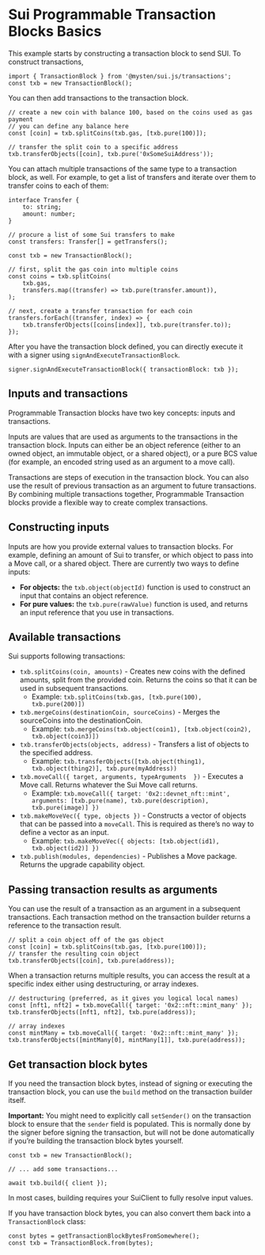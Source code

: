 # Sui Programmable Transaction Blocks Basics

This example starts by constructing a transaction block to send SUI. To construct transactions,

```tsx
import { TransactionBlock } from '@mysten/sui.js/transactions';
const txb = new TransactionBlock();
```

You can then add transactions to the transaction block.

```tsx
// create a new coin with balance 100, based on the coins used as gas payment
// you can define any balance here
const [coin] = txb.splitCoins(txb.gas, [txb.pure(100)]);

// transfer the split coin to a specific address
txb.transferObjects([coin], txb.pure('0xSomeSuiAddress'));
```

You can attach multiple transactions of the same type to a transaction block, as well. For example,
to get a list of transfers and iterate over them to transfer coins to each of them:

```tsx
interface Transfer {
	to: string;
	amount: number;
}

// procure a list of some Sui transfers to make
const transfers: Transfer[] = getTransfers();

const txb = new TransactionBlock();

// first, split the gas coin into multiple coins
const coins = txb.splitCoins(
	txb.gas,
	transfers.map((transfer) => txb.pure(transfer.amount)),
);

// next, create a transfer transaction for each coin
transfers.forEach((transfer, index) => {
	txb.transferObjects([coins[index]], txb.pure(transfer.to));
});
```

After you have the transaction block defined, you can directly execute it with a signer using
`signAndExecuteTransactionBlock`.

```tsx
signer.signAndExecuteTransactionBlock({ transactionBlock: txb });
```

## Inputs and transactions

Programmable Transaction blocks have two key concepts: inputs and transactions.

Inputs are values that are used as arguments to the transactions in the transaction block. Inputs
can either be an object reference (either to an owned object, an immutable object, or a shared
object), or a pure BCS value (for example, an encoded string used as an argument to a move call).

Transactions are steps of execution in the transaction block. You can also use the result of
previous transaction as an argument to future transactions. By combining multiple transactions
together, Programmable Transaction blocks provide a flexible way to create complex transactions.

## Constructing inputs

Inputs are how you provide external values to transaction blocks. For example, defining an amount of
Sui to transfer, or which object to pass into a Move call, or a shared object. There are currently
two ways to define inputs:

- **For objects:** the `txb.object(objectId)` function is used to construct an input that contains
  an object reference.
- **For pure values:** the `txb.pure(rawValue)` function is used, and returns an input reference
  that you use in transactions.

## Available transactions

Sui supports following transactions:

- `txb.splitCoins(coin, amounts)` - Creates new coins with the defined amounts, split from the
  provided coin. Returns the coins so that it can be used in subsequent transactions.
  - Example: `txb.splitCoins(txb.gas, [txb.pure(100), txb.pure(200)])`
- `txb.mergeCoins(destinationCoin, sourceCoins)` - Merges the sourceCoins into the destinationCoin.
  - Example: `txb.mergeCoins(txb.object(coin1), [txb.object(coin2), txb.object(coin3)])`
- `txb.transferObjects(objects, address)` - Transfers a list of objects to the specified address.
  - Example: `txb.transferObjects([txb.object(thing1), txb.object(thing2)], txb.pure(myAddress))`
- `txb.moveCall({ target, arguments, typeArguments  })` - Executes a Move call. Returns whatever the
  Sui Move call returns.
  - Example:
    `txb.moveCall({ target: '0x2::devnet_nft::mint', arguments: [txb.pure(name), txb.pure(description), txb.pure(image)] })`
- `txb.makeMoveVec({ type, objects })` - Constructs a vector of objects that can be passed into a
  `moveCall`. This is required as there’s no way to define a vector as an input.
  - Example: `txb.makeMoveVec({ objects: [txb.object(id1), txb.object(id2)] })`
- `txb.publish(modules, dependencies)` - Publishes a Move package. Returns the upgrade capability
  object.

## Passing transaction results as arguments

You can use the result of a transaction as an argument in a subsequent transactions. Each
transaction method on the transaction builder returns a reference to the transaction result.

```tsx
// split a coin object off of the gas object
const [coin] = txb.splitCoins(txb.gas, [txb.pure(100)]);
// transfer the resulting coin object
txb.transferObjects([coin], txb.pure(address));
```

When a transaction returns multiple results, you can access the result at a specific index either
using destructuring, or array indexes.

```tsx
// destructuring (preferred, as it gives you logical local names)
const [nft1, nft2] = txb.moveCall({ target: '0x2::nft::mint_many' });
txb.transferObjects([nft1, nft2], txb.pure(address));

// array indexes
const mintMany = txb.moveCall({ target: '0x2::nft::mint_many' });
txb.transferObjects([mintMany[0], mintMany[1]], txb.pure(address));
```

## Get transaction block bytes

If you need the transaction block bytes, instead of signing or executing the transaction block, you
can use the `build` method on the transaction builder itself.

**Important:** You might need to explicitly call `setSender()` on the transaction block to ensure
that the `sender` field is populated. This is normally done by the signer before signing the
transaction, but will not be done automatically if you’re building the transaction block bytes
yourself.

```tsx
const txb = new TransactionBlock();

// ... add some transactions...

await txb.build({ client });
```

In most cases, building requires your SuiClient to fully resolve input values.

If you have transaction block bytes, you can also convert them back into a `TransactionBlock` class:

```tsx
const bytes = getTransactionBlockBytesFromSomewhere();
const txb = TransactionBlock.from(bytes);
```
